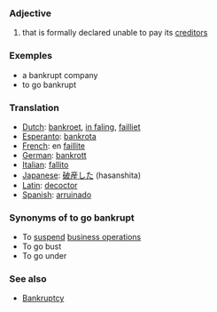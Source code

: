 === Adjective ===

#that is formally declared unable to pay its [[creditor]]s

===Exemples===
*a bankrupt company
*to go bankrupt

===Translation===
*[[Dutch]]: [[bankroet]], [[in faling]], [[failliet]]
*[[Esperanto]]: [[bankrota]]
*[[French]]: en [[faillite]]
*[[German]]: [[bankrott]]
*[[Italian]]: [[fallito]]
*[[Japanese]]: [[破産した]] (hasanshita)
*[[Latin]]: [[decoctor]]
*[[Spanish]]: [[arruinado]]

===Synonyms of to go bankrupt===

*To [[suspend]] [[business operations]]
*To go bust 
*To go under


===See also===
*[[Bankruptcy]]